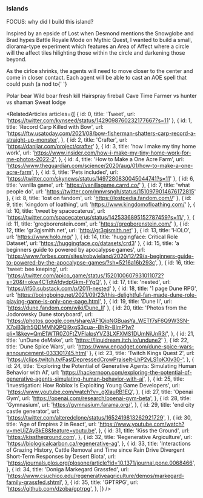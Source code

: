 
<Meta title="design system/organisms/worlds/island" />

### Islands

FOCUS: why did I build this island?

Inspired by an epside of Lost when Desmond mentions the <Link url="https://lostpedia.fandom.com/wiki/Snowglobe">Snowglobe</Link> and Brad hypes <Link url="https://mythic-quest.fandom.com/wiki/Battle_Royale_mode">
Battle Royale Mode on Mythic Quest</Link>, I wanted to build a small, diorama-type experiment which features an Area of Affect where a circle will the affect tiles hilighting those within the circle and darkening those beyond.

As the cirlce shrinks, the agents will need to move closer to the center and come in closer contact. Each agent will
be able to cast an AOE spell that could push (a nod to{' '}

<IslandStory />

<List>
  <ListItem>Polar bear</ListItem>
  <ListItem>Wild boar fresh kill</ListItem>
  <ListItem>Hairspray fireball</ListItem>
  <ListItem>Cave</ListItem>
  <ListItem>Time</ListItem>
  <ListItem>Farmer vs hunter vs shaman</ListItem>
  <ListItem>Sweat lodge</ListItem>
</List>

<RelatedArticles
  articles={[
    { id: 0, title: 'Tweet', url: 'https://twitter.com/kynseed/status/1429098760232177667?s=11' },
    {
      id: 1,
      title: 'Record Carp Killed with Bow',
      url: 'https://ftw.usatoday.com/2021/08/bow-fisherman-shatters-carp-record-a-straight-up-monster',
    },
    { id: 2, title: 'Crafter', url: 'https://danijar.com/project/crafter' },
    {
      id: 3,
      title: 'how I make my tiny home work',
      url: 'https://www.insider.com/how-i-make-my-tiny-home-work-for-me-photos-2022-2',
    },
    {
      id: 4,
      title: 'How to Make a One Acre Farm',
      url: 'https://www.theguardian.com/science/2020/aug/01/how-to-make-a-one-acre-farm',
    },
    { id: 5, title: 'Pets included', url: 'https://twitter.com/skynews/status/1497280830045044741?s=11' },
    { id: 6, title: 'vanilla game', url: 'https://vanillagame.carrd.co/' },
    { id: 7, title: 'what people do', url: 'https://twitter.com/mnvrsngh/status/1510979014676172815' },
    { id: 8, title: 'lost on fandom', url: 'https://lostpedia.fandom.com//' },
    { id: 9, title: 'kingdom of loathing', url: 'https://www.kingdomofloathing.com/' },
    {
      id: 10,
      title: 'tweet by spacecaterus',
      url: 'https://twitter.com/spacecaterus/status/1425336895152787459?s=11/',
    },
    { id: 11, title: 'gregborenstein.com', url: 'https://gregborenstein.com/' },
    { id: 12, title: 'gr3gjsmith.net', url: 'http://gr3gjsmith.net' },
    { id: 13, title: 'HOLO', url: 'https://www.holo.mg/' },
    { id: 14, title: 'huggingface: Critical Role Dataset', url: 'https://huggingface.co/datasets/crd3' },
    {
      id: 15,
      title: 'a beginners guide to powered by apocalypse games',
      url: 'https://www.forbes.com/sites/robwieland/2020/12/29/a-beginners-guide-to-powered-by-the-apocalypse-games/?sh=5216a16b293c',
    },
    {
      id: 16,
      title: 'tweet: bee keeping',
      url: 'https://twitter.com/apico_game/status/1520100607931011072?s=20&t=okw4CTdtAfdydpGkm-FYgQ',
    },
    { id: 17, title: 'nested', url: 'https://if50.substack.com/p/2011-nested' },
    {
      id: 18,
      title: '1 page Dune RPG',
      url: 'https://boingboing.net/2021/09/23/this-delightful-fan-made-dune-role-playing-game-is-only-one-page.html',
    },
    { id: 19, title: 'Dune II', url: 'https://dune.fandom.com/wiki/Dune_II' },
    {
      id: 20,
      title: 'Photos from the Jodorowsky Dune storyboard',
      url: 'https://photos.google.com/share/AF1QipNGBuasYa_WETf7sF6Q9W3SN-X7oiB3jrh5QDMMNQPQl9xgS3cua--BhRr-BImP1w?pli=1&key=QmE1WTR0Z0FtZVFIalpsYVZ3LXFXMS1DUmNiUnR3/',
    },
    { id: 21, title: 'unDune deMake', url: 'https://liquidream.itch.io/undune2' },
    { id: 22, title: 'Dune Spice Wars', url: 'https://www.engadget.com/dune-spice-wars-announcement-033301745.html' },
    {
      id: 23,
      title: 'Twitch Kings Quest 2',
      url: 'https://clips.twitch.tv/FastDepressedCrowPraiseIt-LhP2vLS1oKXlv30-',
    },
    {
      id: 24,
      title: 'Exploring the Potential of Generative Agents: Simulating Human Behavior with AI',
      url: 'https://hackernoon.com/exploring-the-potential-of-generative-agents-simulating-human-behavior-with-ai',
    },
    {
      id: 25,
      title: 'Investigation: How Roblox Is Exploiting Young Game Developers',
      url: 'https://www.youtube.com/watch?v=_gXlauRB1EQ',
    },
    {
      id: 27,
      title: 'Openai Gym',
      url: 'https://openai.com/research/openai-gym-beta',
    },
    {
      id: 28,
      title: 'Gymnasium',
      url: 'https://gymnasium.farama.org/',
    },
    {
      id: 29,
      title: 'end city castle generator',
      url: 'https://twitter.com/alteredclone/status/1652419813262921729',
    },
    {
      id: 30,
      title: 'Age of Empires 2 in React',
      url: 'https://www.youtube.com/watch?v=meUjZAyBkE8&feature=youtu.be',
    },
    {
      id: 31,
      title: 'Kiss the Ground',
      url: 'https://kisstheground.com',
    },
    {
      id: 32,
      title: 'Regenerative Argiculture',
      url: 'https://biologicalcarbon.ca/regenerative-ag',
    },
    {
      id: 33,
      title:
        'Interactions of Grazing History, Cattle Removal and Time since Rain Drive Divergent Short-Term Responses by Desert Biota',
      url: 'https://journals.plos.org/plosone/article?id=10.1371/journal.pone.0068466',
    },
    {
      id: 34,
      title: 'Doniga Markegard Grassfed',
      url: 'https://www.csuchico.edu/regenerativeagriculture/demos/markegard-family-grassfed.shtml',
    },
    {
      id: 35,
      title: 'GPTRPG',
      url: 'https://github.com/dzoba/gptrpg',
    },
  ]}
/>
